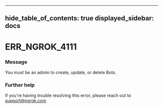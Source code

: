 

---
hide_table_of_contents: true
displayed_sidebar: docs
---


# ERR_NGROK_4111

### Message
You must be an admin to create, update, or delete Bots.

<ErrorDetails />



### Further help
If you're having trouble resolving this error, please reach out to [support@ngrok.com](mailto:support@ngrok.com?subject=Help%20with%20ERR_NGROK_4111)

